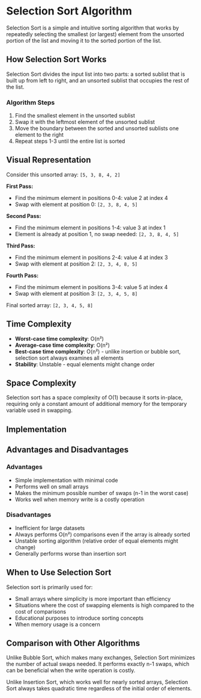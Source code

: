 
# Selection Sort Algorithm

Selection Sort is a simple and intuitive sorting algorithm that works by repeatedly selecting the smallest (or largest) element from the unsorted portion of the list and moving it to the sorted portion of the list.

## How Selection Sort Works

Selection Sort divides the input list into two parts: a sorted sublist that is built up from left to right, and an unsorted sublist that occupies the rest of the list.

### Algorithm Steps

1. Find the smallest element in the unsorted sublist
2. Swap it with the leftmost element of the unsorted sublist
3. Move the boundary between the sorted and unsorted sublists one element to the right
4. Repeat steps 1-3 until the entire list is sorted

## Visual Representation

Consider this unsorted array: `[5, 3, 8, 4, 2]`

**First Pass:**

- Find the minimum element in positions 0-4: value 2 at index 4
- Swap with element at position 0: `[2, 3, 8, 4, 5]`

**Second Pass:**

- Find the minimum element in positions 1-4: value 3 at index 1
- Element is already at position 1, no swap needed: `[2, 3, 8, 4, 5]`

**Third Pass:**

- Find the minimum element in positions 2-4: value 4 at index 3
- Swap with element at position 2: `[2, 3, 4, 8, 5]`

**Fourth Pass:**

- Find the minimum element in positions 3-4: value 5 at index 4
- Swap with element at position 3: `[2, 3, 4, 5, 8]`

Final sorted array: `[2, 3, 4, 5, 8]`

## Time Complexity

- **Worst-case time complexity**: O(n²)
- **Average-case time complexity**: O(n²)
- **Best-case time complexity**: O(n²) - unlike insertion or bubble sort, selection sort always examines all elements
- **Stability**: Unstable - equal elements might change order

## Space Complexity

Selection sort has a space complexity of O(1) because it sorts in-place, requiring only a constant amount of additional memory for the temporary variable used in swapping.

## Implementation

<CodeSnippet />

## Advantages and Disadvantages

### Advantages

- Simple implementation with minimal code
- Performs well on small arrays
- Makes the minimum possible number of swaps (n-1 in the worst case)
- Works well when memory write is a costly operation

### Disadvantages

- Inefficient for large datasets
- Always performs O(n²) comparisons even if the array is already sorted
- Unstable sorting algorithm (relative order of equal elements might change)
- Generally performs worse than insertion sort

## When to Use Selection Sort

Selection sort is primarily used for:

- Small arrays where simplicity is more important than efficiency
- Situations where the cost of swapping elements is high compared to the cost of comparisons
- Educational purposes to introduce sorting concepts
- When memory usage is a concern

## Comparison with Other Algorithms

Unlike Bubble Sort, which makes many exchanges, Selection Sort minimizes the number of actual swaps needed. It performs exactly n-1 swaps, which can be beneficial when the write operation is costly.

Unlike Insertion Sort, which works well for nearly sorted arrays, Selection Sort always takes quadratic time regardless of the initial order of elements.

<Visualizer />
